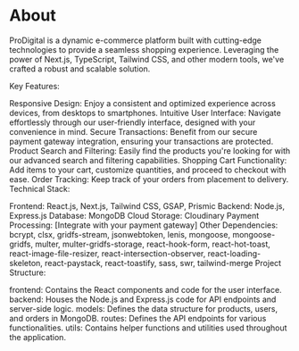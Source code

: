# About

ProDigital is a dynamic e-commerce platform built with cutting-edge technologies to provide a seamless shopping experience. Leveraging the power of Next.js, TypeScript, Tailwind CSS, and other modern tools, we've crafted a robust and scalable solution.

Key Features:

Responsive Design: Enjoy a consistent and optimized experience across devices, from desktops to smartphones.
Intuitive User Interface: Navigate effortlessly through our user-friendly interface, designed with your convenience in mind.
Secure Transactions: Benefit from our secure payment gateway integration, ensuring your transactions are protected.
Product Search and Filtering: Easily find the products you're looking for with our advanced search and filtering capabilities.
Shopping Cart Functionality: Add items to your cart, customize quantities, and proceed to checkout with ease.
Order Tracking: Keep track of your orders from placement to delivery.
Technical Stack:

Frontend: React.js, Next.js, Tailwind CSS, GSAP, Prismic
Backend: Node.js, Express.js
Database: MongoDB
Cloud Storage: Cloudinary
Payment Processing: [Integrate with your payment gateway]
Other Dependencies: bcrypt, clsx, gridfs-stream, jsonwebtoken, lenis, mongoose, mongoose-gridfs, multer, multer-gridfs-storage, react-hook-form, react-hot-toast, react-image-file-resizer, react-intersection-observer, react-loading-skeleton, react-paystack, react-toastify, sass, swr, tailwind-merge
Project Structure:

frontend: Contains the React components and code for the user interface.
backend: Houses the Node.js and Express.js code for API endpoints and server-side logic.
models: Defines the data structure for products, users, and orders in MongoDB.
routes: Defines the API endpoints for various functionalities.
utils: Contains helper functions and utilities used throughout the application.

